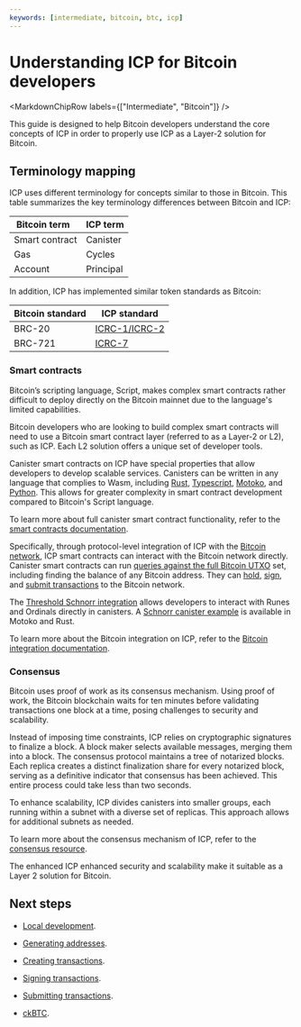 ```yaml
---
keywords: [intermediate, bitcoin, btc, icp]
---
```


# Understanding ICP for Bitcoin developers

<MarkdownChipRow labels={["Intermediate", "Bitcoin"]} />


This guide is designed to help Bitcoin developers understand the core concepts of ICP in order to properly use ICP as a Layer-2 solution for Bitcoin.

## Terminology mapping

ICP uses different terminology for concepts similar to those in Bitcoin. This table summarizes the key terminology differences between Bitcoin and ICP:

|Bitcoin term   | ICP term |
|---------------|----------|
| Smart contract| Canister |
| Gas           | Cycles   |
| Account       | Principal|

In addition, ICP has implemented similar token standards as Bitcoin:

| Bitcoin standard | ICP standard |
|------------------|--------------|
| BRC-20           | [ICRC-1/ICRC-2](../../../../references/icrc1-standard) |
| BRC-721          | [ICRC-7](https://github.com/dfinity/ICRC/blob/icrc7-wg-draft/ICRCs/ICRC-7/ICRC-7.md)|

### Smart contracts

Bitcoin’s scripting language, Script, makes complex smart contracts rather difficult to deploy directly on the Bitcoin mainnet due to the language's limited capabilities.

Bitcoin developers who are looking to build complex smart contracts will need to use a Bitcoin smart contract layer (referred to as a Layer-2 or L2), such as ICP. Each L2 solution offers a unique set of developer tools.

Canister smart contracts on ICP have special properties that allow developers to develop scalable services. Canisters can be written in any language that complies to Wasm, including [Rust](/docs/current/building-dapps/developer-tools/cdks/rust/), [Typescript](/docs/current/developer-docs/backend/typescript), [Motoko](/docs/current/motoko/main/getting-started/motoko-introduction), and [Python](/docs/current/developer-docs/backend/python/). This allows for greater complexity in smart contract development compared to Bitcoin's Script language.

To learn more about full canister smart contract functionality, refer to the [smart contracts documentation](/docs/current/developer-education/developer-concepts/what-are-canisters).

Specifically, through protocol-level integration of ICP with the [Bitcoin network](/docs/current/building-dapps/chain-fusion/bitcoin/overview), ICP smart contracts can interact with the Bitcoin network directly. Canister smart contracts can run [queries against the full Bitcoin UTXO](/docs/current/building-dapps/chain-fusion/bitcoin/using-btc/read-state) set, including finding the balance of any Bitcoin address. They can [hold](/docs/current/building-dapps/chain-fusion/bitcoin/using-btc/generate-addresses), [sign](/docs/current/building-dapps/chain-fusion/bitcoin/using-btc/sign-transactions), and [submit transactions](/docs/current/building-dapps/chain-fusion/bitcoin/using-btc/submit-transactions) to the Bitcoin network.

The [Threshold Schnorr integration](/docs/current/building-dapps/using-network-features/signatures/t-schnorr) allows developers to interact with Runes and Ordinals directly in canisters. A [Schnorr canister example](https://github.com/dfinity/examples/tree/master/motoko/t-schnorr) is available in Motoko and Rust.

To learn more about the Bitcoin integration on ICP, refer to the [Bitcoin integration documentation](/docs/current/building-dapps/chain-fusion/bitcoin/overview).

### Consensus
Bitcoin uses proof of work as its consensus mechanism. Using proof of work, the Bitcoin blockchain waits for ten minutes before validating transactions one block at a time, posing challenges to security and scalability.

Instead of imposing time constraints, ICP relies on cryptographic signatures to finalize a block. A block maker selects available messages, merging them into a block. The consensus protocol maintains a tree of notarized blocks. Each replica creates a distinct finalization share for every notarized block, serving as a definitive indicator that consensus has been achieved. This entire process could take less than two seconds.

To enhance scalability, ICP divides canisters into smaller groups, each running within a subnet with a diverse set of replicas. This approach allows for additional subnets as needed.

To learn more about the consensus mechanism of ICP, refer to the [consensus resource](https://internetcomputer.org/how-it-works/consensus).

The enhanced ICP enhanced security and scalability make it suitable as a Layer 2 solution for Bitcoin.

## Next steps

- [Local development](local-development.mdx).

- [Generating addresses](generate-addresses.mdx).

- [Creating transactions](create-transactions.mdx).

- [Signing transactions](sign-transactions.mdx).

- [Submitting transactions](submit-transactions.mdx).

- [ckBTC](/docs/current/rosetta-defi/chain-key-tokens/ckbtc/overview).
